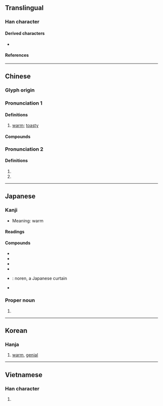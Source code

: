 {{also|煖}}
{{character info/new}}
==Translingual==
{{stroke order|strokes=13}}

===Han character===
{{Han char|rn=72|rad=日|as=09|sn=13|four=62047|canj=ABME|ids=⿰日爰}}

====Derived characters====
* {{l|mul|[[𧞈]]}}

====References====
{{Han ref|kx=0498.260|dkj=14064|dj=0866.190|hdz=21525.010|uh=6696}}

----

==Chinese==
{{zh-forms}}

===Glyph origin===
{{Han etym}}
{{Han compound|日|爰|ls=psc|c1=s|c2=p|t1=sun}}

===Pronunciation 1===
{{zh-pron
|m=nuǎn
|c=nyun5
|h=pfs=nôn
|mn=loán/qz:lún
|mn_note=loán - literary; lún - vernacular
|mn-t=luang2/luêng2
|mn-t_note=luang2 - Shantou; luêng2 - Chaozhou
|mc=y
|oc=y
|ma=Zh-nuan.ogg
|cat=a
}}

====Definitions====
{{zh-hanzi}}

# [[warm]]; [[toasty]]

====Compounds====
{{zh-der|暄暖|暖化|暖呼呼|暖和|暖壺|暖房|暖氣|暖水瓶|暖洋洋|暖流|暖烘烘|暖瓶|暖簾|暖色|暖融融}}

===Pronunciation 2===
{{zh-pron
|m=xuān
|c=hyun1
|h=
|mn=
|mc=
|oc=
|ma=
|cat=
}}

====Definitions====
{{zh-hanzi}}

# {{zh-used in|暖姝}}
# {{zh-used in|暖暖}}

{{zh-cat|Elementary}}

----

==Japanese==

===Kanji===
{{ja-kanji|grade=6|rs=日09}}

* Meaning: warm

====Readings====
{{ja-readings
|goon=なん
|kanon=だん
|kanyoon=のん
|kun=あたた-か, あたた-かい, あたた-める, あたた-まる
|nanori=ぬく
}}

====Compounds====
* {{ja-r|暖気|だんき}}
* {{ja-r|暖房|だんぼう}}
* {{ja-r|暖流|だんりゅう}}
* {{ja-r|暖炉|だんろ}}
* {{ja-r|暖簾|のれん}}: noren, a Japanese curtain
* {{ja-r|温暖|おんだん}}

===Proper noun===
{{ja-pos|proper|あたた|いふ|うらら|だん|のどか|のん|はる|はるか|はるな|ひなた}}

# {{given name|female|lang=ja|sort=あたた}}

----

==Korean==

===Hanja===
{{ko-hanja|hangeul=[[난]], [[훤]]|eumhun=|rv=nan, hwon|mr=nan, hwŏn|y=nan, hwen}}

# [[warm]], [[genial]]

----

==Vietnamese==

===Han character===
{{vi-hantu|[[hoãn]], [[noãn]]|rs=日09}}

# {{defn|lang=vi|sort=日09}}